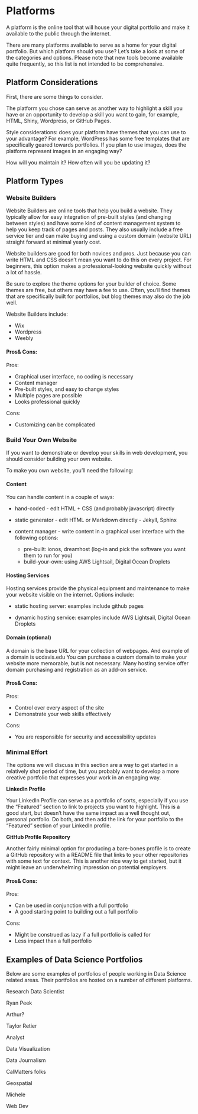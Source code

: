 # Platforms

A platform is the online tool that will house your digital portfolio and make it available to the public through the internet.

There are many platforms available to serve as a home for your digital portfolio. But which platform should you use? Let's take a look at some of the categories and options. Please note that new tools become available quite frequently, so this list is not intended to be comprehensive.

## Platform Considerations

First, there are some things to consider.

The platform you chose can serve as another way to highlight a skill you have or an opportunity to develop a skill you want to gain, for example, HTML, Shiny, Wordpress, or GitHub Pages.

Style considerations: does your platform have themes that you can use to your advantage? For example, WordPress has some free templates that are specifically geared towards portfolios. If you plan to use images, does the platform represent images in an engaging way? 

How will you maintain it? How often will you be updating it?


## Platform Types

### Website Builders

Website Builders are online tools that help you build a website. They typically allow for easy integration of pre-built styles (and changing between styles) and have some kind of content management system to help you keep track of pages and posts. They also usually include a free service tier and can make buying and using a custom domain (website URL) straight forward at minimal yearly cost.

Website builders are good for both novices and pros. Just because you can write HTML and CSS doesn't mean you want to do this on every project. For beginners, this option makes a professional-looking website quickly without a lot of hassle.

Be sure to explore the theme options for your builder of choice. Some themes are free, but others may have a fee to use. Often, you'll find themes that are specifically built for portfolios, but blog themes may also do the job well.

Website Builders include:

* Wix
* Wordpress
* Weebly

#### Pros& Cons:

Pros:

* Graphical user interface, no coding is necessary
* Content manager
* Pre-built styles, and easy to change styles
* Multiple pages are possible
* Looks professional quickly

Cons:

* Customizing can be complicated



### Build Your Own Website

If you want to demonstrate or develop your skills in web development, you should consider building your own website.

To make you own website, you'll need the following:

#### Content

You can handle content in a couple of ways:

* hand-coded - edit HTML + CSS (and probably javascript) directly

* static generator - edit HTML or Markdown directly - Jekyll, Sphinx

* content manager - write content in a graphical user interface with the following options:
	- pre-built: ionos, dreamhost (log-in and pick the software you want them to run for you)
	- build-your-own: using AWS Lightsail, Digital Ocean Droplets



#### Hosting Services

Hosting services provide the physical equipment and maintenance to make your website visible on the internet. Options include:

* static hosting server: examples include github pages 

* dynamic hosting service: examples include AWS Lightsail, Digital Ocean Droplets


#### Domain (optional)

A domain is the base URL for your collection of webpages. And example of a domain is ucdavis.edu  You can purchase a custom domain to make your website more memorable, but is not necessary. Many hosting service offer domain purchasing and registration as an add-on service.

#### Pros& Cons:

Pros:

* Control over every aspect of the site
* Demonstrate your web skills effectively

Cons:

* You are responsible for security and accessibility updates


### Minimal Effort

The options we will discuss in this section are a way to get started in a relatively shot period of time, but you probably want to develop a more creative portfolio that expresses your work in an engaging way. 

**LinkedIn Profile**

Your LinkedIn Profile can serve as a portfolio of sorts, especially if you use the "Featured" section to link to projects you want to highlight. This is a good start, but doesn't have the same impact as a well thought out, personal portfolio. Do both, and then add the link for your portfolio to the "Featured" section of your LinkedIn profile.

**GitHub Profile Repository**

Another fairly minimal option for producing a bare-bones profile is to create a GitHub repository with a README file that links to your other repositories with some text for context. This is another nice way to get started, but it might leave an underwhelming impression on potential employers.


#### Pros& Cons:

Pros:

* Can be used in conjunction with a full portfolio
* A good starting point to building out a full portfolio

Cons:

* Might be construed as lazy if a full portfolio is called for
* Less impact than a full portfolio


## Examples of Data Science Portfolios

Below are some examples of portfolios of people working in Data Science related areas. Their portfolios are hosted on a number of different platforms.

Research Data Scientist

Ryan Peek

Arthur?

Taylor Retier

Analyst

Data Visualization

Data Journalism

CalMatters folks

Geospatial

Michele

Web Dev
